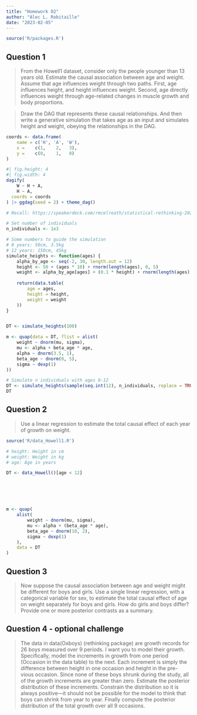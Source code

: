 ```yaml
---
title: "Homework 02"
author: "Alec L. Robitaille"
date: "2023-02-05"
---
```


```r
source('R/packages.R')
```


## Question 1

> From the Howell1 dataset, consider only the people younger than 13 years
old. Estimate the causal association between age and weight. Assume that age
influences weight through two paths. First, age influences height, and height
influences weight. Second, age directly influences weight through age-related
changes in muscle growth and body proportions.

> Draw the DAG that represents these causal relationships. And then write a
generative simulation that takes age as an input and simulates height and
weight, obeying the relationships in the DAG.

```r
coords <- data.frame(
	name = c('H', 'A', 'W'),
	x =    c(1,    2,   3),
	y =    c(0,    1,   0)
)
```

```r
#| fig.height: 4
#| fig.width: 4
dagify(
	W ~ H + A,
	H ~ A,
  coords = coords
) |> ggdag(seed = 2) + theme_dag()
```


```r
# Recall: https://speakerdeck.com/rmcelreath/statistical-rethinking-2023-lecture-04?slide=22

# Set number of individuals
n_individuals <- 1e3

# Some numbers to guide the simulation
# 0 years: 50cm, 3.5kg
# 12 years: 150cm, 45kg
simulate_heights <- function(ages) {
	alpha_by_age <- seq(-2, 30, length.out = 12)
	height <- 50 + (ages * 10) + rnorm(length(ages), 0, 5)
	weight <- alpha_by_age[ages] + (0.1 * height) + rnorm(length(ages), 0, 0.3)
	
	return(data.table(
		age = ages,
		height = height,
		weight = weight
	))	
}


DT <- simulate_heights(100)

m <- quap(data = DT, flist = alist(
	weight ~ dnorm(mu, sigma),
	mu <- alpha + beta_age * age,
	alpha ~ dnorm(3.5, 1),
	beta_age ~ dnorm(0, 5),
	sigma ~ dexp(1)
))

# Simulate n individuals with ages 0-12
DT <- simulate_heights(sample(seq.int(12), n_individuals, replace = TRUE))
DT
```


## Question 2

> Use a linear regression to estimate the total causal effect of each year of
growth on weight.


```r
source('R/data_Howell1.R')

# height: Height in cm
# weight: Weight in kg
# age: Age in years

DT <- data_Howell()[age < 12]






m <- quap(
	alist(
		weight ~ dnorm(mu, sigma),
		mu <- alpha + (beta_age * age),
		beta_age ~ dnorm(10, 2),
		sigma ~ dexp(1)
	),
	data = DT
)

```


## Question 3

> Now suppose the causal association between age and weight might be different
for boys and girls. Use a single linear regression, with a categorical variable
for sex, to estimate the total causal effect of age on weight separately for
boys and girls. How do girls and boys differ? Provide one or more posterior
contrasts as a summary.


## Question 4 - optional challenge

> The data in data(Oxboys) (rethinking package) are growth records for 26 boys
measured over 9 periods. I want you to model their growth. Specifically, model
the increments in growth from one period (Occasion in the data table) to the
next. Each increment is simply the difference between height in one occasion and
height in the pre- vious occasion. Since none of these boys shrunk during the
study, all of the growth increments are greater than zero. Estimate the
posterior distribution of these increments. Constrain the distribution so it is
always positive—it should not be possible for the model to think that boys can
shrink from year to year. Finally compute the posterior distribution of the
total growth over all 9 occasions.

